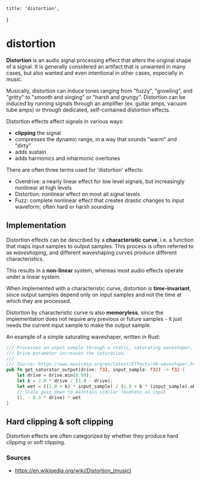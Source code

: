 
    title: 'distortion',
}

# distortion

**Distortion** is an audio signal processing effect that alters the original shape of a signal. It is generally considered an artifact that is unwanted in many cases, but also wanted and even intentional in other cases, especially in music.

Musically, distortion can induce tones ranging from "fuzzy", "growling",  and "gritty" to "smooth and singing" or "harsh and grungy". Distortion can be induced by running signals through an amplifier (ex. guitar amps, vacuum tube amps) or through dedicated, self-contained distortion effects.

Distortion effects affect signals in various ways:

- **clipping** the signal
- compresses the dynamic range, in a way that sounds "warm" and "dirty"
- adds sustain
- adds harmonics and inharmonic overtones

There are often three terms used for 'distortion' effects:

- Overdrive: a nearly linear effect for low level signals, but increasingly nonlinear at high levels
- Distortion: nonlinear effect on most all signal levels
- Fuzz: complete nonlinear effect that creates drastic changes to input waveform; often hard or harsh sounding

## Implementation

Distortion effects can be described by a **characteristic curve**, i.e. a function that maps input samples to output samples. This process is often referred to as _waveshaping_, and different waveshaping curves produce different characteristics.

This results in a **non-linear** system, whereas most audio effects operate under a linear system.

When implemented with a characteristic curve, distortion is **time-invariant**, since output samples depend only on input samples and not the time at which they are processed.

Distortion by characteristic curve is also **memoryless**, since the implementation does not require any previous or future samples - it just needs the current input sample to make the output sample.

An example of a simple saturating waveshaper, written in Rust:

```rust
/// Processes an input sample through a static, saturating waveshaper.
/// Drive parameter increases the saturation.
///
/// Source: https://www.musicdsp.org/en/latest/Effects/46-waveshaper.html
pub fn get_saturator_output(drive: f32, input_sample: f32) -> f32 {
    let drive = drive.min(0.99);
    let k = 2.0 * drive / (1.0 - drive);
    let wet = ((1.0 + k) * input_sample) / (1.0 + k * (input_sample).abs());
    // Scale gain down to maintain similar loudness as input
    (1. - 0.3 * drive) * wet
}
```

## Hard clipping & soft clipping

Distortion effects are often categorized by whether they produce hard clipping or soft clipping.

### Sources

- https://en.wikipedia.org/wiki/Distortion_(music)

